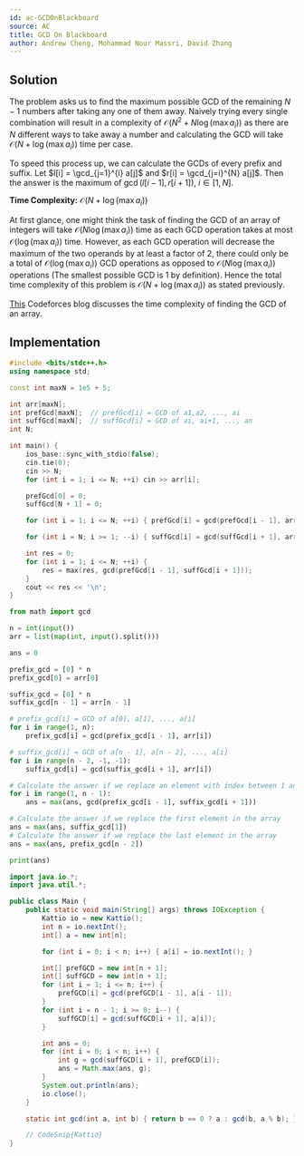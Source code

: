```yaml
---
id: ac-GCDOnBlackboard
source: AC
title: GCD On Blackboard
author: Andrew Cheng, Mohammad Nour Massri, David Zhang
---
```


## Solution
The problem asks us to find the maximum possible GCD of the remaining $N-1$ numbers
after taking any one of them away. Naively trying every single combination will result in a
complexity of $\mathcal{O}(N^2 + N \log(\max a_i))$ as there are $N$ different ways to take away a number and calculating
the GCD will take $\mathcal{O}(N+\log(\max a_i))$ time per case.

To speed this process up, we can calculate the GCDs of every prefix and suffix. Let $l[i] = \gcd_{j=1}^{i} a[j]$ and $r[i] = \gcd_{j=i}^{N} a[j]$.
Then the answer is the maximum of $\gcd(l[i-1],r[i+1]),$ $i \in [1,N]$.

**Time Complexity:**
$\mathcal{O}(N+\log(\max a_i))$

<Spoiler title="Time Complexity Proof">

At first glance, one might think the task of finding the GCD of an array of integers will take $\mathcal{O}(N\log(\max a_i))$ time
as each GCD operation takes at most $\mathcal{O}(\log(\max a_i))$ time. However, as each GCD operation will decrease the maximum of the two operands
by at least a factor of 2, there could only be a total of $\mathcal{O}(\log (\max a_i))$ GCD operations
as opposed to $\mathcal{O}(N \log(\max a_i))$ operations (The smallest possible GCD is 1 by definition). Hence the total time complexity of this problem is $\mathcal{O}(N+\log(\max a_i))$
as stated previously.

<Optional>

[This](https://codeforces.com/blog/entry/92720?#comment-814416) Codeforces blog discusses the time complexity of finding the GCD of an array.

</Optional>

</Spoiler>

## Implementation

<LanguageSection>
<CPPSection>

```cpp
#include <bits/stdc++.h>
using namespace std;

const int maxN = 1e5 + 5;

int arr[maxN];
int prefGcd[maxN];  // prefGcd[i] = GCD of a1,a2, ..., ai
int suffGcd[maxN];  // suffGcd[i] = GCD of ai, ai+1, ..., an
int N;

int main() {
	ios_base::sync_with_stdio(false);
	cin.tie(0);
	cin >> N;
	for (int i = 1; i <= N; ++i) cin >> arr[i];

	prefGcd[0] = 0;
	suffGcd[N + 1] = 0;

	for (int i = 1; i <= N; ++i) { prefGcd[i] = gcd(prefGcd[i - 1], arr[i]); }

	for (int i = N; i >= 1; --i) { suffGcd[i] = gcd(suffGcd[i + 1], arr[i]); }

	int res = 0;
	for (int i = 1; i <= N; ++i) {
		res = max(res, gcd(prefGcd[i - 1], suffGcd[i + 1]));
	}
	cout << res << '\n';
}
```
</CPPSection>
<PySection>

```py
from math import gcd

n = int(input())
arr = list(map(int, input().split()))

ans = 0

prefix_gcd = [0] * n
prefix_gcd[0] = arr[0]

suffix_gcd = [0] * n
suffix_gcd[n - 1] = arr[n - 1]

# prefix_gcd[i] = GCD of a[0], a[1], ..., a[i]
for i in range(1, n):
	prefix_gcd[i] = gcd(prefix_gcd[i - 1], arr[i])

# suffix_gcd[i] = GCD of a[n - 1], a[n - 2], ..., a[i]
for i in range(n - 2, -1, -1):
	suffix_gcd[i] = gcd(suffix_gcd[i + 1], arr[i])

# Calculate the answer if we replace an element with index between 1 and n - 2
for i in range(1, n - 1):
	ans = max(ans, gcd(prefix_gcd[i - 1], suffix_gcd[i + 1]))

# Calculate the answer if we replace the first element in the array
ans = max(ans, suffix_gcd[1])
# Calculate the answer if we replace the last element in the array
ans = max(ans, prefix_gcd[n - 2])

print(ans)
```
</PySection>
<JavaSection>

```java
import java.io.*;
import java.util.*;

public class Main {
	public static void main(String[] args) throws IOException {
		Kattio io = new Kattio();
		int n = io.nextInt();
		int[] a = new int[n];

		for (int i = 0; i < n; i++) { a[i] = io.nextInt(); }

		int[] prefGCD = new int[n + 1];
		int[] suffGCD = new int[n + 1];
		for (int i = 1; i <= n; i++) {
			prefGCD[i] = gcd(prefGCD[i - 1], a[i - 1]);
		}
		for (int i = n - 1; i >= 0; i--) {
			suffGCD[i] = gcd(suffGCD[i + 1], a[i]);
		}

		int ans = 0;
		for (int i = 0; i < n; i++) {
			int g = gcd(suffGCD[i + 1], prefGCD[i]);
			ans = Math.max(ans, g);
		}
		System.out.println(ans);
		io.close();
	}

	static int gcd(int a, int b) { return b == 0 ? a : gcd(b, a % b); }

	// CodeSnip{Kattio}
}
```
</JavaSection>
</LanguageSection>
